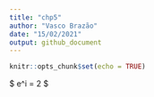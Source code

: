 ```yaml
---
title: "chp5"
author: "Vasco Brazão"
date: "15/02/2021"
output: github_document
---
```


```r
knitr::opts_chunk$set(echo = TRUE)
```

$ e^i = 2 $

